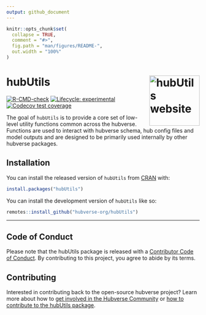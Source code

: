 ```yaml
---
output: github_document
---
```


<!-- README.md is generated from README.Rmd. Please edit that file -->

```r
knitr::opts_chunk$set(
  collapse = TRUE,
  comment = "#>",
  fig.path = "man/figures/README-",
  out.width = "100%"
)
```

# hubUtils <a href="https://hubverse-org.github.io/hubUtils/"><img src="man/figures/logo.png" align="right" height="131" alt="hubUtils website" /></a>

<!-- badges: start -->
[![R-CMD-check](https://github.com/hubverse-org/hubUtils/actions/workflows/R-CMD-check.yaml/badge.svg)](https://github.com/hubverse-org/hubUtils/actions/workflows/R-CMD-check.yaml)
[![Lifecycle: experimental](https://img.shields.io/badge/lifecycle-experimental-orange.svg)](https://lifecycle.r-lib.org/articles/stages.html#experimental)
[![Codecov test coverage](https://codecov.io/gh/hubverse-org/hubUtils/branch/main/graph/badge.svg)](https://app.codecov.io/gh/hubverse-org/hubUtils?branch=main)
<!-- badges: end -->

The goal of `hubUtils` is to provide a core set of low-level utility functions common across the hubverse. Functions are used to interact with hubverse schema, hub config files and model outputs and are designed to be primarily used internally by other hubverse packages. 

## Installation

You can install the released version of `hubUtils` from [CRAN](https://CRAN.R-project.org) with:

``` r
install.packages("hubUtils")
```

You can install the development version of `hubUtils` like so:

``` r
remotes::install_github("hubverse-org/hubUtils")
```

***

## Code of Conduct

Please note that the hubUtils package is released with a [Contributor Code of Conduct](https://hubverse-org.github.io/hubUtils/CODE_of_CONDUCT.html). By contributing to this project, you agree to abide by its terms.

## Contributing

Interested in contributing back to the open-source hubverse project?
Learn more about how to [get involved in the Hubverse Community](https://hubverse.io/en/latest/overview/contribute.html) or [how to contribute to the hubUtils package](https://hubverse-org.github.io/hubUtils/CONTRIBUTING.html).
